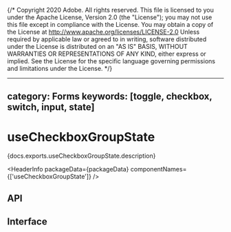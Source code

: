 {/* Copyright 2020 Adobe. All rights reserved.
This file is licensed to you under the Apache License, Version 2.0 (the "License");
you may not use this file except in compliance with the License. You may obtain a copy
of the License at http://www.apache.org/licenses/LICENSE-2.0
Unless required by applicable law or agreed to in writing, software distributed under
the License is distributed on an "AS IS" BASIS, WITHOUT WARRANTIES OR REPRESENTATIONS
OF ANY KIND, either express or implied. See the License for the specific language
governing permissions and limitations under the License. */}



---
category: Forms
keywords: [toggle, checkbox, switch, input, state]
---

# useCheckboxGroupState

<p>{docs.exports.useCheckboxGroupState.description}</p>

<HeaderInfo
  packageData={packageData}
  componentNames={['useCheckboxGroupState']} />

## API

<FunctionAPI function={docs.exports.useCheckboxGroupState} links={docs.links} />

## Interface

<ClassAPI links={docs.links} class={docs.links[docs.exports.useCheckboxGroupState.return.id]} />
